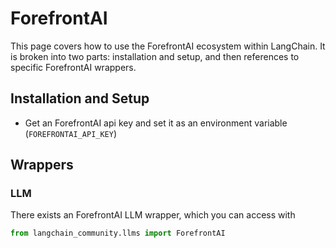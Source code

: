 # ForefrontAI

This page covers how to use the ForefrontAI ecosystem within LangChain.
It is broken into two parts: installation and setup, and then references to specific ForefrontAI wrappers.

## Installation and Setup
- Get an ForefrontAI api key and set it as an environment variable (`FOREFRONTAI_API_KEY`)

## Wrappers

### LLM

There exists an ForefrontAI LLM wrapper, which you can access with 
```python
from langchain_community.llms import ForefrontAI
```